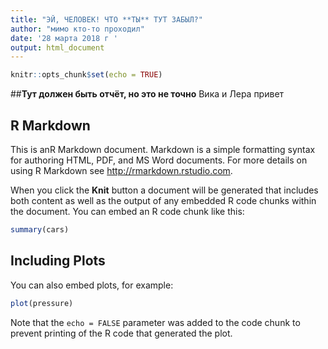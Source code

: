 ```yaml
---
title: "ЭЙ, ЧЕЛОВЕК! ЧТО **ТЫ** ТУТ ЗАБЫЛ?"
author: "мимо кто-то проходил"
date: '28 марта 2018 г '
output: html_document
---
```


```r
knitr::opts_chunk$set(echo = TRUE)
```

##**Тут должен быть отчёт,  но это не точно** 
Вика и Лера привет

## R Markdown

This is anR Markdown document. Markdown is a simple formatting syntax for authoring HTML, PDF, and MS Word documents. For more details on using R Markdown see <http://rmarkdown.rstudio.com>.

When you click the **Knit** button a document will be generated that includes both content as well as the output of any embedded R code chunks within the document. You can embed an R code chunk like this:

```r
summary(cars)
```

## Including Plots

You can also embed plots, for example:

```r
plot(pressure)
```

Note that the `echo = FALSE` parameter was added to the code chunk to prevent printing of the R code that generated the plot.
